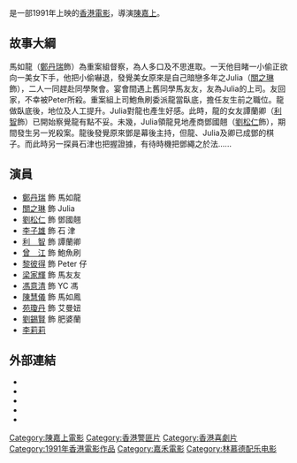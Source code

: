 {{Infobox Film
| name            = 神探馬如龍
| original_name   = ''{{lang|en|Inspector Pink Dragon}}''
| image           = Inspector Pink Dragon DVD cover.jpg
| caption         = DVD封面
| director        = [[陳嘉上|陳嘉上]]
| producer_2      = 馮鳳珍
| producer        = [[蔡瀾|蔡瀾]]、[[鄭丹瑞|鄭丹瑞]]
| writer          = 陳健忠
| starring        = [[鄭丹瑞|鄭丹瑞]]<br>[[關之琳|關之琳]]<br>[[劉松仁|劉松仁]]
| music           = [[林慕德|林慕德]]<br>Blue Max Productions Ltd.
| cinematography  = [[鄭兆強|鄭兆強]]
| editing         = 陳祺合
| studio          = [[橙天嘉禾|嘉禾 (香港)有限公司]]<br>嘉峰電影有限公司<br>仝人製作社
| distributor     = 嘉禾 (香港)有限公司
| released        = {{HKG-1959}}：{{film date|1991|11|7}}
| runtime         = 94 分鐘
| country         = {{HKG-1959}}
| language        = [[粵語|粵語]]
| gross           = HK $8,179,321.00
| imdb_id         = tt0102903
}}
{{engname|《神探馬如龍》|''Inspector Pink Dragon''}}是一部1991年上映的[[香港電影|香港電影]]，導演[[陳嘉上|陳嘉上]]。

==故事大綱==
馬如龍（[[鄭丹瑞|鄭丹瑞]]飾）為重案組督察，為人多口及不思進取。一天他目睹一小偷正欲向一美女下手，他把小偷嚇退，發覺美女原來是自己暗戀多年之Julia（[[關之琳|關之琳]]飾），二人一同趕赴同學聚會。宴會間遇上舊同學馬友友，友為Julia的上司。友回家，不幸被Peter所殺。重案組上司鮑魚刷委派龍當臥底，擔任友生前之職位。龍做臥底後，地位及人工提升。Julia對龍也產生好感。此時，龍的女友譚蘭卿（[[利智|利智]]飾）已開始察覺龍有點不妥。未幾，Julia領龍見地產商鄧國翹（[[劉松仁|劉松仁]]飾），期間發生另一兇殺案。龍後發覺原來鄧是幕後主持，但龍、Julia及卿已成鄧的棋子。而此時另一探員石津也把握證據，有待時機把鄧繩之於法......

==演員==
*[[鄭丹瑞|鄭丹瑞]] 飾 馬如龍
*[[關之琳|關之琳]] 飾 Julia
*[[劉松仁|劉松仁]] 飾 鄧國翹
*[[李子雄|李子雄]] 飾 石  津
*[[利智|利　智]] 飾 譚蘭卿
*[[曾江|曾　江]] 飾 鮑魚刷
*[[黎彼得|黎彼得]] 飾 Peter 仔
*[[梁家輝|梁家輝]] 飾 馬友友
*[[馮意清|馮意清]] 飾 YC 馮
*[[陳慧儀|陳慧儀]] 飾 馬如鳳
*[[苑瓊丹|苑瓊丹]] 飾 艾曼妞
*[[劉錫賢|劉錫賢]] 飾 肥婆蘭
*[[李莉莉|李莉莉]]

==外部連結==
*{{douban}}
*{{Mtime|25182}}
*{{rotten-tomatoes|inspector_pink_dragon}}
*{{hkmdb title|7416}}
*{{imdb title|0102903}}

{{陳嘉上}}
[[Category:陳嘉上電影|Category:陳嘉上電影]]
[[Category:香港警匪片|Category:香港警匪片]]
[[Category:香港喜劇片|Category:香港喜劇片]]
[[Category:1991年香港電影作品|Category:1991年香港電影作品]]
[[Category:嘉禾電影|Category:嘉禾電影]]
[[Category:林慕德配乐电影|Category:林慕德配乐电影]]